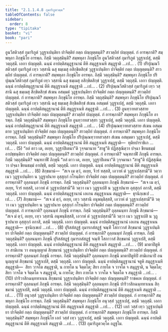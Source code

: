 ```yaml
---
title: "2.1.1.4.8 กุมาริภูตวคฺค"
tableOfContents: false
sidebar:
  order: 8
type: "tipitaka"
basket: "vi"
book: "pari"
---
```



<DynamicBreadcrumb />

<Division number="225" book="pari">

<Paragraph number="795" book="pari">
อูนวีสติวสฺสํ กุมาริภูตํ วุฏฺฐาเปนฺติยา ปาจิตฺติยํ กตฺถ ปญฺญตฺตนฺติ? สาวตฺถิยํ ปญฺญตฺตํ. กํ อารพฺภาติ? สมฺพหุลา ภิกฺขุนิโย อารพฺภ. กิสฺมึ วตฺถุสฺมินฺติ? สมฺพหุลา ภิกฺขุนิโย อูนวีสติวสฺสํ กุมาริภูตํ วุฏฺฐาเปสุํ, ตสฺมึ วตฺถุสฺมึ. เอกา ปญฺญตฺติ. ฉนฺนํ อาปตฺติสมุฏฺฐานานํ ตีหิ สมุฏฺฐาเนหิ สมุฏฺฐาติ …เป… . (1)
</Paragraph>

<Paragraph number="796" book="pari">
ปริปุณฺณวีสติวสฺสํ กุมาริภูตํ เทฺว วสฺสานิ ฉสุ ธมฺเมสุ อสิกฺขิตสิกฺขํ วุฏฺฐาเปนฺติยา ปาจิตฺติยํ กตฺถ ปญฺญตฺตนฺติ? สาวตฺถิยํ ปญฺญตฺตํ. กํ อารพฺภาติ? สมฺพหุลา ภิกฺขุนิโย อารพฺภ. กิสฺมึ วตฺถุสฺมินฺติ? สมฺพหุลา ภิกฺขุนิโย ปริปุณฺณวีสติวสฺสํ กุมาริภูตํ เทฺว วสฺสานิ ฉสุ ธมฺเมสุ อสิกฺขิตสิกฺขํ วุฏฺฐาเปสุํ, ตสฺมึ วตฺถุสฺมึ. เอกา ปญฺญตฺติ. ฉนฺนํ อาปตฺติสมุฏฺฐานานํ ตีหิ สมุฏฺฐาเนหิ สมุฏฺฐาติ …เป… . (2)
</Paragraph>

<Paragraph number="797" book="pari">
ปริปุณฺณวีสติวสฺสํ กุมาริภูตํ เทฺว วสฺสานิ ฉสุ ธมฺเมสุ สิกฺขิตสิกฺขํ สํเฆน อสมฺมตํ วุฏฺฐาเปนฺติยา ปาจิตฺติยํ กตฺถ ปญฺญตฺตนฺติ? สาวตฺถิยํ ปญฺญตฺตํ. กํ อารพฺภาติ? สมฺพหุลา ภิกฺขุนิโย อารพฺภ. กิสฺมึ วตฺถุสฺมินฺติ? สมฺพหุลา ภิกฺขุนิโย ปริปุณฺณวีสติวสฺสํ กุมาริภูตํ เทฺว วสฺสานิ ฉสุ ธมฺเมสุ สิกฺขิตสิกฺขํ สํเฆน อสมฺมตํ วุฏฺฐาเปสุํ, ตสฺมึ วตฺถุสฺมึ. เอกา ปญฺญตฺติ. ฉนฺนํ อาปตฺติสมุฏฺฐานานํ ตีหิ สมุฏฺฐาเนหิ สมุฏฺฐาติ …เป… . (3)
</Paragraph>

<Paragraph number="798" book="pari">
อูนทฺวาทสวสฺสาย วุฏฺฐาเปนฺติยา ปาจิตฺติยํ กตฺถ ปญฺญตฺตนฺติ? สาวตฺถิยํ ปญฺญตฺตํ. กํ อารพฺภาติ? สมฺพหุลา ภิกฺขุนิโย อารพฺภ. กิสฺมึ วตฺถุสฺมินฺติ? สมฺพหุลา ภิกฺขุนิโย อูนทฺวาทสวสฺสา วุฏฺฐาเปสุํ, ตสฺมึ วตฺถุสฺมึ. เอกา ปญฺญตฺติ. ฉนฺนํ อาปตฺติสมุฏฺฐานานํ ตีหิ สมุฏฺฐาเนหิ สมุฏฺฐาติ …เป… . (4)
</Paragraph>

<Paragraph number="799" book="pari">
ปริปุณฺณทฺวาทสวสฺสาย สํเฆน อสมฺมตาย วุฏฺฐาเปนฺติยา ปาจิตฺติยํ กตฺถ ปญฺญตฺตนฺติ? สาวตฺถิยํ ปญฺญตฺตํ. กํ อารพฺภาติ? สมฺพหุลา ภิกฺขุนิโย อารพฺภ. กิสฺมึ วตฺถุสฺมินฺติ? สมฺพหุลา ภิกฺขุนิโย ปริปุณฺณทฺวาทสวสฺสา สํเฆน อสมฺมตา วุฏฺฐาเปสุํ, ตสฺมึ วตฺถุสฺมึ. เอกา ปญฺญตฺติ. ฉนฺนํ อาปตฺติสมุฏฺฐานานํ ตีหิ สมุฏฺฐาเนหิ สมุฏฺฐาติ—  ทุติยปาราชิเก …เป… . (5)
</Paragraph>

<Paragraph number="800" book="pari">
“อลํ ตาว เต, อเยฺย, วุฏฺฐาปิเตนา”ติ วุจฺจมานาย “สาธู”ติ ปฏิสฺสุณิตฺวา ปจฺฉา ขียนธมฺมํ อาปชฺชนฺติยา ปาจิตฺติยํ กตฺถ ปญฺญตฺตนฺติ? สาวตฺถิยํ ปญฺญตฺตํ. กํ อารพฺภาติ? จณฺฑกาฬึ ภิกฺขุนึ อารพฺภ. กิสฺมึ วตฺถุสฺมินฺติ? จณฺฑกาฬี ภิกฺขุนี “อลํ ตาว เต, อเยฺย, วุฏฺฐาปิเตนา”ติ วุจฺจมานา “สาธู”ติ ปฏิสฺสุณิตฺวา ปจฺฉา ขียนธมฺมํ อาปชฺชิ, ตสฺมึ วตฺถุสฺมึ. เอกา ปญฺญตฺติ. ฉนฺนํ อาปตฺติสมุฏฺฐานานํ ตีหิ สมุฏฺฐาเนหิ สมุฏฺฐาติ …เป… . (6)
</Paragraph>

<Paragraph number="801" book="pari">
สิกฺขมานํ—  “สเจ เม ตฺวํ, อเยฺย, จีวรํ ทสฺสสิ, เอวาหํ ตํ วุฏฺฐาเปสฺสามี”ติ วตฺวา เนว วุฏฺฐาเปนฺติยา น วุฏฺฐาปนาย อุสฺสุกฺกํ กโรนฺติยา ปาจิตฺติยํ กตฺถ ปญฺญตฺตนฺติ? สาวตฺถิยํ ปญฺญตฺตํ. กํ อารพฺภาติ? ถุลฺลนนฺทํ ภิกฺขุนึ อารพฺภ. กิสฺมึ วตฺถุสฺมินฺติ? ถุลฺลนนฺทา ภิกฺขุนี สิกฺขมานํ—  “สเจ เม ตฺวํ, อเยฺย, จีวรํ ทสฺสสิ, เอวาหํ ตํ วุฏฺฐาเปสฺสามี”ติ วตฺวา เนว วุฏฺฐาเปสิ น วุฏฺฐาปนาย อุสฺสุกฺกํ อกาสิ, ตสฺมึ วตฺถุสฺมึ. เอกา ปญฺญตฺติ. ฉนฺนํ อาปตฺติสมุฏฺฐานานํ เอเกน สมุฏฺฐาเนน สมุฏฺฐาติ—  ธุรนิกฺเขเป …เป… . (7)
</Paragraph>

<Paragraph number="802" book="pari">
สิกฺขมานํ—  “สเจ มํ ตฺวํ, อเยฺย, เทฺว วสฺสานิ อนุพนฺธิสฺสสิ, เอวาหํ ตํ วุฏฺฐาเปสฺสามี”ติ วตฺวา เนว วุฏฺฐาเปนฺติยา น วุฏฺฐาปนาย อุสฺสุกฺกํ กโรนฺติยา ปาจิตฺติยํ กตฺถ ปญฺญตฺตนฺติ? สาวตฺถิยํ ปญฺญตฺตํ. กํ อารพฺภาติ? ถุลฺลนนฺทํ ภิกฺขุนึ อารพฺภ. กิสฺมึ วตฺถุสฺมินฺติ? ถุลฺลนนฺทา ภิกฺขุนี สิกฺขมานํ—  “สเจ มํ ตฺวํ, อเยฺย, เทฺว วสฺสานิ อนุพนฺธิสฺสสิ, เอวาหํ ตํ วุฏฺฐาเปสฺสามี”ติ วตฺวา เนว วุฏฺฐาเปสิ น วุฏฺฐาปนาย อุสฺสุกฺกํ อกาสิ, ตสฺมึ วตฺถุสฺมึ. เอกา ปญฺญตฺติ. ฉนฺนํ อาปตฺติสมุฏฺฐานานํ เอเกน สมุฏฺฐาเนน สมุฏฺฐาติ—  ธุรนิกฺเขเป …เป… . (8)
</Paragraph>

<Paragraph number="803" book="pari">
ปุริสสํสฏฺฐํ กุมารกสํสฏฺฐํ จณฺฑึ โสกาวาสํ สิกฺขมานํ วุฏฺฐาเปนฺติยา ปาจิตฺติยํ กตฺถ ปญฺญตฺตนฺติ? สาวตฺถิยํ ปญฺญตฺตํ. กํ อารพฺภาติ? ถุลฺลนนฺทํ ภิกฺขุนึ อารพฺภ. กิสฺมึ วตฺถุสฺมินฺติ? ถุลฺลนนฺทา ภิกฺขุนี ปุริสสํสฏฺฐํ กุมารกสํสฏฺฐํ จณฺฑึ โสกาวาสํ สิกฺขมานํ วุฏฺฐาเปสิ, ตสฺมึ วตฺถุสฺมึ. เอกา ปญฺญตฺติ. ฉนฺนํ อาปตฺติสมุฏฺฐานานํ ตีหิ สมุฏฺฐาเนหิ สมุฏฺฐาติ …เป… . (9)
</Paragraph>

<Paragraph number="804" book="pari">
มาตาปิตูหิ วา สามิเกน วา อนนุญฺญาตํ สิกฺขมานํ วุฏฺฐาเปนฺติยา ปาจิตฺติยํ กตฺถ ปญฺญตฺตนฺติ? สาวตฺถิยํ ปญฺญตฺตํ. กํ อารพฺภาติ? ถุลฺลนนฺทํ ภิกฺขุนึ อารพฺภ. กิสฺมึ วตฺถุสฺมินฺติ? ถุลฺลนนฺทา ภิกฺขุนี มาตาปิตูหิปิ สามิเกนาปิ อนนุญฺญาตํ สิกฺขมานํ วุฏฺฐาเปสิ, ตสฺมึ วตฺถุสฺมึ. เอกา ปญฺญตฺติ. ฉนฺนํ อาปตฺติสมุฏฺฐานานํ จตูหิ สมุฏฺฐาเนหิ สมุฏฺฐาติ—  สิยา วาจโต สมุฏฺฐาติ, น กายโต น จิตฺตโต; สิยา กายโต จ วาจโต จ สมุฏฺฐาติ, น จิตฺตโต; สิยา วาจโต จ จิตฺตโต จ สมุฏฺฐาติ, น กายโต; สิยา กายโต จ วาจโต จ จิตฺตโต จ สมุฏฺฐาติ …เป… . (10)
</Paragraph>

<Paragraph number="805" book="pari">
ปาริวาสิกฉนฺททาเนน สิกฺขมานํ วุฏฺฐาเปนฺติยา ปาจิตฺติยํ กตฺถ ปญฺญตฺตนฺติ? ราชคเห ปญฺญตฺตํ. กํ อารพฺภาติ? ถุลฺลนนฺทํ ภิกฺขุนึ อารพฺภ. กิสฺมึ วตฺถุสฺมินฺติ? ถุลฺลนนฺทา ภิกฺขุนี ปาริวาสิกฉนฺททาเนน สิกฺขมานํ วุฏฺฐาเปสิ, ตสฺมึ วตฺถุสฺมึ. เอกา ปญฺญตฺติ. ฉนฺนํ อาปตฺติสมุฏฺฐานานํ ตีหิ สมุฏฺฐาเนหิ สมุฏฺฐาติ …เป… . (11)
</Paragraph>

<Paragraph number="806" book="pari">
อนุวสฺสํ วุฏฺฐาเปนฺติยา ปาจิตฺติยํ กตฺถ ปญฺญตฺตนฺติ? สาวตฺถิยํ ปญฺญตฺตํ. กํ อารพฺภาติ? สมฺพหุลา ภิกฺขุนิโย อารพฺภ. กิสฺมึ วตฺถุสฺมินฺติ? สมฺพหุลา ภิกฺขุนิโย อนุวสฺสํ วุฏฺฐาเปสุํ, ตสฺมึ วตฺถุสฺมึ. เอกา ปญฺญตฺติ. ฉนฺนํ อาปตฺติสมุฏฺฐานานํ ตีหิ สมุฏฺฐาเนหิ สมุฏฺฐาติ …เป… . (12)
</Paragraph>

<Paragraph number="807" book="pari">
เอกํ วสฺสํ เทฺว วุฏฺฐาเปนฺติยา ปาจิตฺติยํ กตฺถ ปญฺญตฺตนฺติ? สาวตฺถิยํ ปญฺญตฺตํ. กํ อารพฺภาติ? สมฺพหุลา ภิกฺขุนิโย อารพฺภ. กิสฺมึ วตฺถุสฺมินฺติ? สมฺพหุลา ภิกฺขุนิโย เอกํ วสฺสํ เทฺว วุฏฺฐาเปสุํ, ตสฺมึ วตฺถุสฺมึ. เอกา ปญฺญตฺติ. ฉนฺนํ อาปตฺติสมุฏฺฐานานํ ตีหิ สมุฏฺฐาเนหิ สมุฏฺฐาติ …เป… . (13)

</Paragraph>
</Division>

<Paragraph number="808" type="center" book="pari">
กุมาริภูตวคฺโค อฏฺฐโม.
</Paragraph>